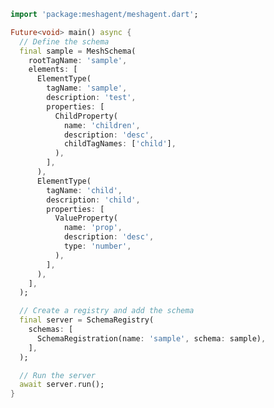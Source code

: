 ```dart Dart
import 'package:meshagent/meshagent.dart';

Future<void> main() async {
  // Define the schema
  final sample = MeshSchema(
    rootTagName: 'sample',
    elements: [
      ElementType(
        tagName: 'sample',
        description: 'test',
        properties: [
          ChildProperty(
            name: 'children',
            description: 'desc',
            childTagNames: ['child'],
          ),
        ],
      ),
      ElementType(
        tagName: 'child',
        description: 'child',
        properties: [
          ValueProperty(
            name: 'prop',
            description: 'desc',
            type: 'number',
          ),
        ],
      ),
    ],
  );

  // Create a registry and add the schema
  final server = SchemaRegistry(
    schemas: [
      SchemaRegistration(name: 'sample', schema: sample),
    ],
  );

  // Run the server
  await server.run();
}

```


